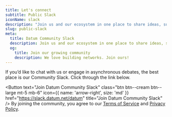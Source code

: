 ```yaml
---
title: Let's connect
subtitle: Public Slack
iconName: slack
description: "Join us and our ecosystem in one place to share ideas, support, and continue building the future."
slug: public-slack
meta:
  title: Datum Community Slack
  description: Join us and our ecosystem in one place to share ideas, support, and continue building the future.
  og:
    title: Join our growing community
    description: We love building networks. Join ours!
---
```


<Container tag="article" class="prose text-22 leading-[32px] m-auto max-w-3xl text-center">

If you’d like to chat with us or engage in asynchronous debates, the best place is our Community Slack. Click through the link below.

<Button
  text="Join Datum Community Slack"
  class="btn btn--cream btn--large mt-5 mb-6"
  icon={{ name: 'arrow-right', size: 'md' }}
  href="https://slack.datum.net/datum"
  title="Join Datum Community Slack"
/>
<Container class="text-base text-navy opacity-60">
By joining the community, you agree to our [Terms of Service](/terms-of-service) and [Privacy Policy](/privacy-policy).
</Container>
</Container>


